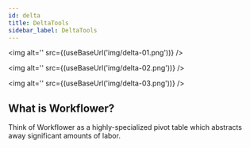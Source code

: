 ```yaml
---
id: delta
title: DeltaTools
sidebar_label: DeltaTools
---
```




<img alt='' src={(useBaseUrl('img/delta-01.png'))} />

<img alt='' src={(useBaseUrl('img/delta-02.png'))} />

<img alt='' src={(useBaseUrl('img/delta-03.png'))} />

## What is Workflower?
Think of Workflower as a highly-specialized pivot table which abstracts away significant amounts of labor.
